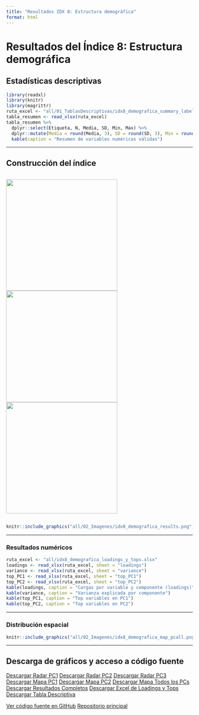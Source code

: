 ```yaml
---
title: "Resultados IDX 8: Estructura demográfica"
format: html
---
```


# Resultados del Índice 8: Estructura demográfica

## Estadísticas descriptivas

```r
library(readxl)
library(knitr)
library(magrittr)
ruta_excel <- "all/01_TablasDescriptivas/idx8_demografica_summary_labels.xlsx"
tabla_resumen <- read_xlsx(ruta_excel)
tabla_resumen %>%
  dplyr::select(Etiqueta, N, Media, SD, Min, Max) %>%
  dplyr::mutate(Media = round(Media, 3), SD = round(SD, 3), Min = round(Min, 3), Max = round(Max, 3)) %>%
  kable(caption = "Resumen de variables numéricas válidas")
```

---

## Construcción del índice

<div style="display: flex; gap: 10px; justify-content: center; align-items: center;">
  <img src="all/idx8_demografica_radar_PC1.png" width="300px" />
  <img src="all/idx8_demografica_radar_PC2.png" width="300px" />
  <img src="all/idx8_demografica_radar_PC3.png" width="300px" />
</div>

```r
knitr::include_graphics("all/02_Imagenes/idx8_demografica_results.png")
```

---

### Resultados numéricos

```r
ruta_excel <- "all/idx8_demografica_loadings_y_tops.xlsx"
loadings <- read_xlsx(ruta_excel, sheet = "loadings")
variance <- read_xlsx(ruta_excel, sheet = "variance")
top_PC1 <- read_xlsx(ruta_excel, sheet = "top_PC1")
top_PC2 <- read_xlsx(ruta_excel, sheet = "top_PC2")
kable(loadings, caption = "Cargas por variable y componente (loadings)")
kable(variance, caption = "Varianza explicada por componente")
kable(top_PC1, caption = "Top variables en PC1")
kable(top_PC2, caption = "Top variables en PC2")
```

---

### Distribución espacial

```r
knitr::include_graphics("all/02_Imagenes/idx8_demografica_map_pcall.png")
```

---

## Descarga de gráficos y acceso a código fuente

<div class="btn-group" role="group">
  <a href="all/idx8_demografica_radar_PC1.png" class="btn btn-primary" download>Descargar Radar PC1</a>
  <a href="all/idx8_demografica_radar_PC2.png" class="btn btn-primary" download>Descargar Radar PC2</a>
  <a href="all/idx8_demografica_radar_PC3.png" class="btn btn-primary" download>Descargar Radar PC3</a>
  <a href="all/02_Imagenes/idx8_demografica_map_pc1.png" class="btn btn-info" download>Descargar Mapa PC1</a>
  <a href="all/02_Imagenes/idx8_demografica_map_pc2.png" class="btn btn-info" download>Descargar Mapa PC2</a>
  <a href="all/02_Imagenes/idx8_demografica_map_pcall.png" class="btn btn-info" download>Descargar Mapa Todos los PCs</a>
  <a href="all/02_Imagenes/idx8_demografica_results.png" class="btn btn-success" download>Descargar Resultados Completos</a>
  <a href="all/idx8_demografica_loadings_y_tops.xlsx" class="btn btn-warning" download>Descargar Excel de Loadings y Tops</a>
  <a href="all/01_TablasDescriptivas/idx8_demografica_summary_labels.xlsx" class="btn btn-warning" download>Descargar Tabla Descriptiva</a>
</div>

<div class="btn-group" role="group">
  <a href="https://github.com/jcmunozmora/pulso_antioquia/tree/main/02_Code/AUX_Functions.R" class="btn btn-dark" target="_blank">Ver código fuente en GitHub</a>
  <a href="https://github.com/jcmunozmora/pulso_antioquia" class="btn btn-dark" target="_blank">Repositorio principal</a>
</div>
